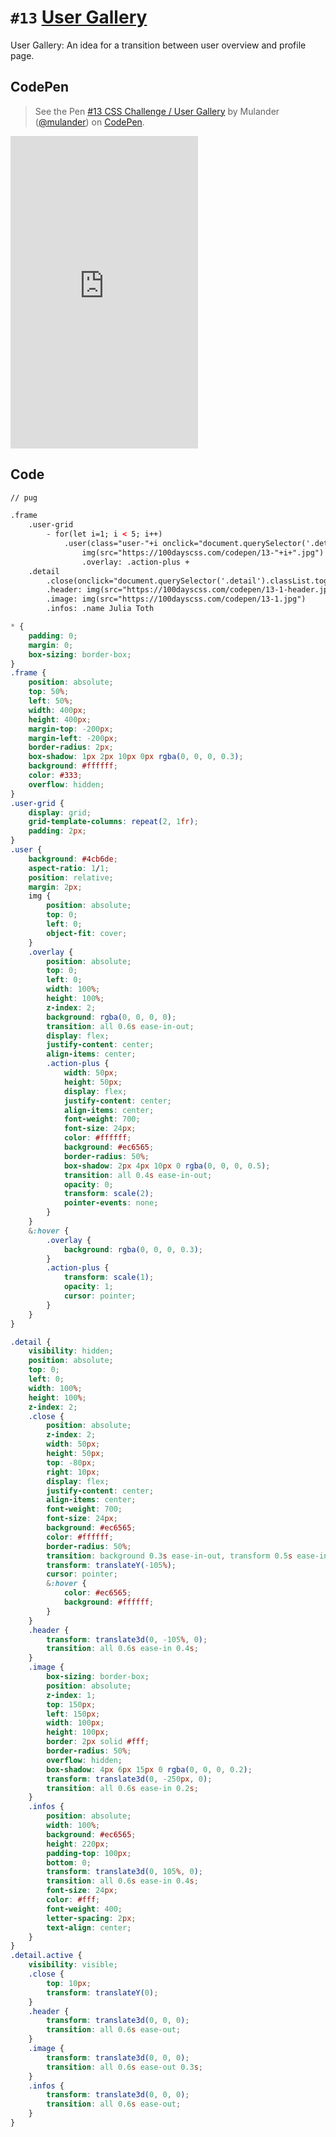
<Meta />

# `#13` [User Gallery](https://100dayscss.com/days/13/)

User Gallery: An idea for a transition between user overview and profile page.

## CodePen

> See the Pen [#13 CSS Challenge / User Gallery](https://codepen.io/mulander/pen/Vwqwmpj)
by Mulander ([@mulander](https://codepen.io/mulander))
on [CodePen](https://codepen.io).

<iframe
  height="500"
  className="w-full my-10 bg-gray-200"
  scrolling="no"
  title="#13 CSS Challenge / User Gallery"
  src="https://codepen.io/mulander/embed/Vwqwmpj?default-tab=html%2Cresult"
  frameBorder="no"
  loading="lazy"
  allowtransparency="true"
  allowFullScreen={true}
>

</iframe>

## Code

```html
// pug

.frame
	.user-grid
		- for(let i=1; i < 5; i++)
			.user(class="user-"+i onclick="document.querySelector('.detail').classList.toggle('active')")
				img(src="https://100dayscss.com/codepen/13-"+i+".jpg")
				.overlay: .action-plus +
	.detail 
		.close(onclick="document.querySelector('.detail').classList.toggle('active')") x
		.header: img(src="https://100dayscss.com/codepen/13-1-header.jpg")
		.image: img(src="https://100dayscss.com/codepen/13-1.jpg")
		.infos: .name Julia Toth
```

```css
* {
	padding: 0;
	margin: 0;
	box-sizing: border-box;
}
.frame {
	position: absolute;
	top: 50%;
	left: 50%;
	width: 400px;
	height: 400px;
	margin-top: -200px;
	margin-left: -200px;
	border-radius: 2px;
	box-shadow: 1px 2px 10px 0px rgba(0, 0, 0, 0.3);
	background: #ffffff;
	color: #333;
	overflow: hidden;
}
.user-grid {
	display: grid;
	grid-template-columns: repeat(2, 1fr);
	padding: 2px;
}
.user {
	background: #4cb6de;
	aspect-ratio: 1/1;
	position: relative;
	margin: 2px;
	img {
		position: absolute;
		top: 0;
		left: 0;
		object-fit: cover;
	}
	.overlay {
		position: absolute;
		top: 0;
		left: 0;
		width: 100%;
		height: 100%;
		z-index: 2;
		background: rgba(0, 0, 0, 0);
		transition: all 0.6s ease-in-out;
		display: flex;
		justify-content: center;
		align-items: center;
		.action-plus {
			width: 50px;
			height: 50px;
			display: flex;
			justify-content: center;
			align-items: center;
			font-weight: 700;
			font-size: 24px;
			color: #ffffff;
			background: #ec6565;
			border-radius: 50%;
			box-shadow: 2px 4px 10px 0 rgba(0, 0, 0, 0.5);
			transition: all 0.4s ease-in-out;
			opacity: 0;
			transform: scale(2);
			pointer-events: none;
		}
	}
	&:hover {
		.overlay {
			background: rgba(0, 0, 0, 0.3);
		}
		.action-plus {
			transform: scale(1);
			opacity: 1;
			cursor: pointer;
		}
	}
}

.detail {
	visibility: hidden;
	position: absolute;
	top: 0;
	left: 0;
	width: 100%;
	height: 100%;
	z-index: 2;
	.close {
		position: absolute;
		z-index: 2;
		width: 50px;
		height: 50px;
		top: -80px;
		right: 10px;
		display: flex;
		justify-content: center;
		align-items: center;
		font-weight: 700;
		font-size: 24px;
		background: #ec6565;
		color: #ffffff;
		border-radius: 50%;
		transition: background 0.3s ease-in-out, transform 0.5s ease-in;
		transform: translateY(-105%);
		cursor: pointer;
		&:hover {
			color: #ec6565;
			background: #ffffff;
		}
	}
	.header {
		transform: translate3d(0, -105%, 0);
		transition: all 0.6s ease-in 0.4s;
	}
	.image {
		box-sizing: border-box;
		position: absolute;
		z-index: 1;
		top: 150px;
		left: 150px;
		width: 100px;
		height: 100px;
		border: 2px solid #fff;
		border-radius: 50%;
		overflow: hidden;
		box-shadow: 4px 6px 15px 0 rgba(0, 0, 0, 0.2);
		transform: translate3d(0, -250px, 0);
		transition: all 0.6s ease-in 0.2s;
	}
	.infos {
		position: absolute;
		width: 100%;
		background: #ec6565;
		height: 220px;
		padding-top: 100px;
		bottom: 0;
		transform: translate3d(0, 105%, 0);
		transition: all 0.6s ease-in 0.4s;
		font-size: 24px;
		color: #fff;
		font-weight: 400;
		letter-spacing: 2px;
		text-align: center;
	}
}
.detail.active {
	visibility: visible;
	.close {
		top: 10px;
		transform: translateY(0);
	}
	.header {
		transform: translate3d(0, 0, 0);
		transition: all 0.6s ease-out;
	}
	.image {
		transform: translate3d(0, 0, 0);
		transition: all 0.6s ease-out 0.3s;
	}
	.infos {
		transform: translate3d(0, 0, 0);
		transition: all 0.6s ease-out;
	}
}
```